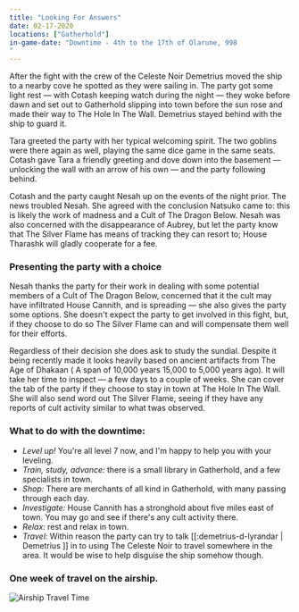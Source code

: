 ```yaml
---
title: "Looking For Answers"
date: 02-17-2020
locations: ["Gatherhold"]
in-game-date: "Downtime - 4th to the 17th of Olarune, 998
"
---
```


After the fight with the crew of the Celeste Noir Demetrius moved the ship to a nearby cove he spotted as they were sailing in. The party got some light rest — with Cotash keeping watch during the night — they woke before dawn and set out to Gatherhold slipping into town before the sun rose and made their way to The Hole In The Wall. Demetrius stayed behind with the ship to guard it.

Tara greeted the party with her typical welcoming spirit. The two goblins were there again as well, playing the same dice game in the same seats. Cotash gave Tara a friendly greeting and dove down into the basement — unlocking the wall with an arrow of his own — and the party following behind.

Cotash and the party caught Nesah up on the events of the night prior. The news troubled Nesah. She agreed with the conclusion Natsuko came to: this is likely the work of madness and a Cult of The Dragon Below. Nesah was also concerned with the disappearance of Aubrey, but let the party know that The Silver Flame has means of tracking they can resort to; House Tharashk will gladly cooperate for a fee.

### Presenting the party with a choice

Nesah thanks the party for their work in dealing with some potential members of a Cult of The Dragon Below, concerned that it the cult may have infiltrated House Cannith, and is spreading — she also gives the party some options. She doesn't expect the party to get involved in this fight, but, if they choose to do so The Silver Flame can and will compensate them well for their efforts.

Regardless of their decision she does ask to study the sundial. Despite it being recently made it looks heavily based on ancient artifacts from The Age of Dhakaan ( A span of 10,000 years 15,000 to 5,000 years ago). It will take her time to inspect — a few days to a couple of weeks. She can cover the tab of the party if they choose to stay in town at The Hole In The Wall. She will also send word out The Silver Flame, seeing if they have any reports of cult activity similar to what twas observed.

### What to do with the downtime:

- _Level up!_ You're all level 7 now, and I'm happy to help you with your leveling.
- _Train, study, advance:_ there is a small library in Gatherhold, and a few specialists in town.
- _Shop:_ There are merchants of all kind in Gatherhold, with many passing through each day.
- _Investigate:_ House Cannith has a stronghold about five miles east of town. You may go and see if there's any cult activity there.
- _Relax:_ rest and relax in town.
- _Travel:_ Within reason the party can try to talk [[:demetrius-d-lyrandar | Demetrius ]] in to using The Celeste Noir to travel somewhere in the area. It would be wise to help disguise the ship somehow though.

### One week of travel on the airship.

![Airship Travel Time](images/airship-travel-map.png)
